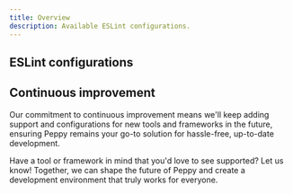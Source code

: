```yaml
---
title: Overview
description: Available ESLint configurations.
---
```


## ESLint configurations

<ESLintConfigCards />

## Continuous improvement

Our commitment to continuous improvement means we'll keep adding support and configurations for new tools and frameworks in the future, ensuring Peppy remains your go-to solution for hassle-free, up-to-date development.

Have a tool or framework in mind that you'd love to see supported? Let us know! Together, we can shape the future of Peppy and create a development environment that truly works for everyone.
